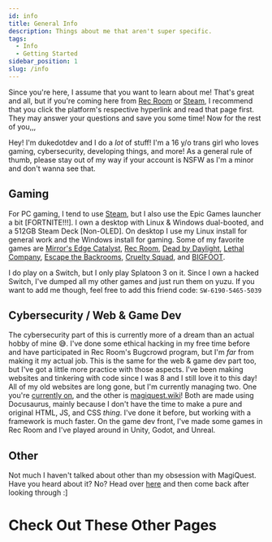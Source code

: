 ```yaml
---
id: info
title: General Info
description: Things about me that aren't super specific.
tags:
  - Info
  - Getting Started
sidebar_position: 1
slug: /info
---
```


Since you're here, I assume that you want to learn about me! That's great and all, but if you're coming here from [Rec Room](docs\Info\Rec_Room.md) or [Steam](docs\Info\Steam.md), I recommend that you click the platform's respective hyperlink and read that page first. They may answer your questions and save you some time! Now for the rest of you,,,

Hey! I'm dukedotdev and I do a *lot* of stuff! I'm a 16 y/o trans girl who loves gaming, cybersecurity, developing things, and more! As a general rule of thumb, please stay out of my way if your account is NSFW as I'm a minor and don't wanna see that.

## Gaming

For PC gaming, I tend to use [Steam](docs\Info\Steam.md), but I also use the Epic Games launcher a bit [FORTNITE!!!]. I own a desktop with Linux & Windows dual-booted, and a 512GB Steam Deck [Non-OLED]. On desktop I use my Linux install for general work and the Windows install for gaming. Some of my favorite games are [Mirror's Edge Catalyst](https://store.steampowered.com/app/1233570/Mirrors_Edge_Catalyst/), [Rec Room](https://store.steampowered.com/app/471710/Rec_Room/), [Dead by Daylight](https://store.steampowered.com/app/381210/Dead_by_Daylight/), [Lethal Company](https://store.steampowered.com/app/1966720/Lethal_Company/), [Escape the Backrooms](https://store.steampowered.com/app/1943950/Escape_the_Backrooms/), [Cruelty Squad](https://store.steampowered.com/app/1388770/Cruelty_Squad/), and [BIGFOOT](https://store.steampowered.com/app/509980/BIGFOOT/).

I do play on a Switch, but I only play Splatoon 3 on it. Since I own a hacked Switch, I've dumped all my other games and just run them on yuzu. If you want to add me though, feel free to add this friend code: ``SW-6190-5465-5039``

## Cybersecurity / Web & Game Dev

The cybersecurity part of this is currently more of a dream than an actual hobby of mine 😅. I've done some ethical hacking in my free time before and have participated in Rec Room's Bugcrowd program, but I'm *far* from making it my actual job. This is the same for the web & game dev part too, but I've got a little more practice with those aspects. I've been making websites and tinkering with code since I was 8 and I still love it to this day! All of my old websites are long gone, but I'm currently managing two. One you're [currently on](https://dukedot.dev), and the other is [magiquest.wiki](https://magiquest.wiki)! Both are made using Docusaurus, mainly because I don't have the time to make a pure and original HTML, JS, and CSS *thing*. I've done it before, but working with a framework is much faster. On the game dev front, I've made some games in Rec Room and I've played around in Unity, Godot, and Unreal.

## Other

Not much I haven't talked about other than my obsession with MagiQuest. Have you heard about it? No? Head over [here](https://magiquest.wiki) and then come back after looking through :]

# Check Out These Other Pages


<DocCardList />